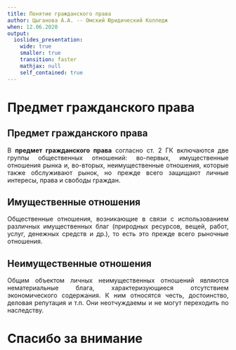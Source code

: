 ```yaml
---
title: Понятие гражданского права
author: Цыганова А.А. -- Омский Юридический Колледж
when: 12.06.2020
output:
  ioslides_presentation:
    wide: true
    smaller: true
    transition: faster
    mathjax: null
    self_contained: true
---
```


<style>
p {
  text-align: justify;
}
</style>

# Предмет гражданского права

## Предмет гражданского права

В **предмет гражданского права** согласно ст. 2 ГК включаются две группы
общественных отношений: во-первых, имущественные отношения рынка и, во-вторых,
неимущественные отношения, которые также обслуживают рынок, но прежде всего
защищают личные интересы, права и свободы граждан.

## Имущественные отношения

Общественные отношения, возникающие в связи с использованием различных
имущественных благ (природных ресурсов, вещей, работ, услуг, денежных средств и
др.), то есть это прежде всего рыночные отношения.

## Неимущественные отношения

Общим объектом личных неимущественных отношений являются нематериальные блага,
характеризующиеся отсутствием экономического содержания. К ним относятся честь,
достоинство, деловая репутация и т.п. Они неотчуждаемы и не могут переходить по
наследству.

# Спасибо за внимание
